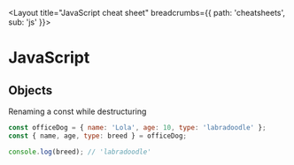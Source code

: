 
<Layout title="JavaScript cheat sheet" breadcrumbs={{ path: 'cheatsheets', sub: 'js' }}>

# JavaScript

## Objects

Renaming a const while destructuring
```js
const officeDog = { name: 'Lola', age: 10, type: 'labradoodle' };
const { name, age, type: breed } = officeDog;

console.log(breed); // 'labradoodle'
```

</Layout>
